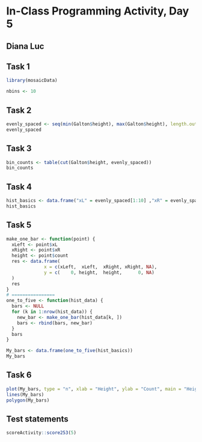 # In-Class Programming Activity, Day 5

## Diana Luc

## Task 1
```r
library(mosaicData)

nbins <- 10
```

## Task 2
```r
evenly_spaced <- seq(min(Galton$height), max(Galton$height), length.out = nbins + 1)
evenly_spaced
```
## Task 3
```r
bin_counts <- table(cut(Galton$height, evenly_spaced))
bin_counts
```
## Task 4
```r
hist_basics <- data.frame("xL" = evenly_spaced[1:10] ,"xR" = evenly_spaced[2:11],"count" = as.numeric(bin_counts))
hist_basics
```

## Task 5
```r
make_one_bar <- function(point) {
  xLeft <- point$xL
  xRight <- point$xR
  height <- point$count
  res <- data.frame(
              x = c(xLeft,  xLeft,  xRight, xRight, NA),
              y = c(    0, height,  height,      0, NA)
  )
  res
}
# ================
one_to_five <- function(hist_data) {
  bars <- NULL
  for (k in 1:nrow(hist_data)) {
    new_bar <- make_one_bar(hist_data[k, ])
    bars <- rbind(bars, new_bar)
  }
  bars
}
```

```r
My_bars <- data.frame(one_to_five(hist_basics))
My_bars
```

## Task 6
```r
plot(My_bars, type = "n", xlab = "Height", ylab = "Count", main = "Height Measurements")
lines(My_bars)
polygon(My_bars)
```

## Test statements

```r
scoreActivity::score253(5)
```